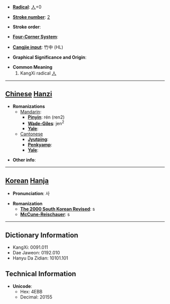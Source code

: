 * '''[[Wiktionary:Chinese radical index| Radical]]''': [[Wiktionary:Chinese radical index 人|人]]+0

* '''[[Wiktionary:Chinese total strokes index|Stroke number]]''': [[Wiktionary:Chinese total strokes index 2|2]]

* '''Stroke order''': 

* '''[[Wiktionary:Chinese four corner index|Four-Corner System]]''': 

* '''[[Wiktionary:Chinese Cangjie index|Cangjie input]]''': 竹中 (HL)

* '''Graphical Significance and Origin''': 

* '''Common Meaning'''
*# KangXi radical [[Wiktionary:Chinese radical index 人|人]]

----

== [[Chinese]] [[Hanzi]] ==

* '''Romanizations'''
** [[Mandarin]]:
*** '''[[Pinyin]]''': rén (ren2)
*** '''[[Wade-Giles]]''': jen<sup>2</sup>
*** '''[[Yale]]''': 
**[[Cantonese]]
***'''[[Jyutping]]''':
***'''[[Penkyamp]]''': 
***'''[[Yale]]''': 

* '''Other info''': 

----

== [[Korean]] [[Hanja]] ==

* '''Pronunciation''': 사

* '''Romanization'''
** '''[[The 2000 South Korean Revised Romanization|The 2000 South Korean Revised]]''': s
** '''[[McCune-Reischauer]]''': s

----

== Dictionary Information ==

* KangXi: 0091.011
* Dae Jaweon: 0192.010
* Hanyu Da Zidian: 10101.101

== Technical Information ==

* '''Unicode''':
** Hex: 4EBB
** Decimal: 20155